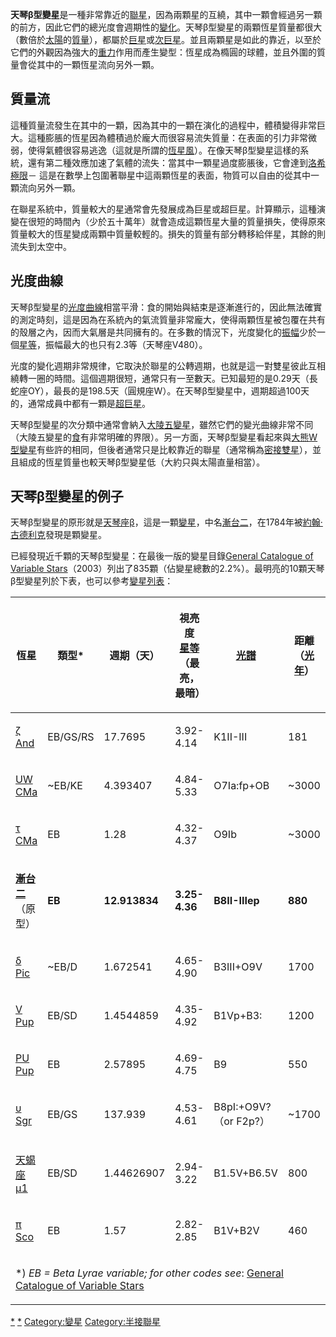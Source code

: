 '''天琴β型變星'''是一種非常靠近的[[聯星|聯星]]，因為兩顆星的互繞，其中一顆會經過另一顆的前方，因此它們的總光度會週期性的[[變星|變化]]。天琴β型變星的兩顆恆星質量都很大（數倍於[[太陽|太陽]]的[[質量|質量]]），都屬於[[巨星|巨星]]或[[次巨星|次巨星]]。並且兩顆星是如此的靠近，以至於它們的外觀因為強大的[[萬有引力|重力]]作用而產生變型：恆星成為橢圓的球體，並且外圍的質量會從其中的一顆恆星流向另外一顆。

== 質量流 ==
這種質量流發生在其中的一顆，因為其中的一顆在演化的過程中，體積變得非常巨大。這種膨脹的恆星因為體積過於龐大而很容易流失質量：在表面的引力非常微弱，使得氣體很容易逃逸（這就是所謂的[[恆星風|恆星風]]）。在像天琴β型變星這樣的系統，還有第二種效應加速了氣體的流失：當其中一顆星過度膨脹後，它會達到[[洛希極限|洛希極限]]－ 這是在數學上包圍著聯星中這兩顆恆星的表面，物質可以自由的從其中一顆流向另外一顆。

在聯星系統中，質量較大的星通常會先發展成為巨星或超巨星。計算顯示，這種演變在很短的時間內（少於五十萬年）就會造成這顆恆星大量的質量損失，使得原來質量較大的恆星變成兩顆中質量較輕的。損失的質量有部分轉移給伴星，其餘的則流失到太空中。

== 光度曲線 ==
天琴β型變星的[[光度曲線|光度曲線]]相當平滑：食的開始與結束是逐漸進行的，因此無法確實的測定時刻，這是因為在系統內的氣流質量非常龐大，使得兩顆恆星被包覆在共有的殼層之內，因而大氣層是共同擁有的。在多數的情況下，光度變化的[[振幅|振幅]]少於一個[[視星等|星等]]，振幅最大的也只有2.3等（天琴座V480）。

光度的變化週期非常規律，它取決於聯星的公轉週期，也就是這一對雙星彼此互相繞轉一圈的時間。這個週期很短，通常只有一至數天。已知最短的是0.29天（長蛇座OY），最長的是198.5天（圓規座W）。在天琴β型變星中，週期超過100天的，通常成員中都有一顆是[[超巨星|超巨星]]。

天琴β型變星的次分類中通常會納入[[大陵五變星|大陵五變星]]，雖然它們的變光曲線非常不同（大陵五變星的[[食_(天文現象)|食]]有非常明確的界限）。另一方面，天琴β型變星看起來與[[大熊W型變星|大熊W型變星]]有些許的相同，但後者通常只是比較靠近的聯星（通常稱為[[密接雙星|密接雙星]]），並且組成的恆星質量也較天琴β型變星低（大約只與太陽直量相當）。

== 天琴β型變星的例子 ==
天琴β型變星的原形就是[[天琴座β|天琴座β]]，這是一顆[[變星|變星]]，中名[[天琴座β|漸台二]]，在1784年被[[約翰·古德利克|約翰·古德利克]]發現是顆變星。

已經發現近千顆的天琴β型變星：在最後一版的變星目錄[http://www.sai.msu.su/gcvs/gcvs General Catalogue of Variable Stars]{{Wayback|url=http://www.sai.msu.su/gcvs/gcvs |date=20080921233550 }}（2003）列出了835顆（佔變星總數的2.2%）。最明亮的10顆天琴β型變星列於下表，也可以參考[[變星列表|變星列表]]：

{| class="wikitable" cellpadding="2" cellspacing="0"
|- style="background:#efefef;"
! 恆星
! 類型*
! 週期（天）
! 視亮度<br>[[視星等|星等]]<br>（最亮，最暗）
! [[恆星分類|光譜]]
! 距離<br>（[[光年|光年]]）
|-
| [[仙女座Zeta|ζ And]]
| EB/GS/RS 
| 17.7695 
| 3.92-4.14
| K1II-III
| 181
|-
| [[大犬座UW|UW CMa]]
| ~EB/KE
| 4.393407
| 4.84-5.33
| O7Ia:fp+OB
| ~3000
|-
| [[大犬座Tau|τ CMa]]
| EB
| 1.28
| 4.32-4.37
| O9Ib
| ~3000
|-
| '''[[天琴座β|漸台二]]'''<br>（原型）
| '''EB''' 
| '''12.913834'''
| '''3.25-4.36'''
| '''B8II-IIIep'''
| '''880''' 
|-
| [[繪架座δ|δ Pic]]
| ~EB/D
| 1.672541
| 4.65-4.90
| B3III+O9V
| 1700 
|-
| [[船尾座V|V Pup]]
| EB/SD
| 1.4544859
| 4.35-4.92
| B1Vp+B3:  
| 1200
|-
| [[船尾座PU|PU Pup]]
| EB
| 2.57895
| 4.69-4.75
| B9  
| 550
|-
| [[人馬座υ|υ Sgr]]
| EB/GS
| 137.939
| 4.53-4.61
| B8pI:+O9V?（or F2p?）
| ~1700
|-
| [[尾宿一|天蝎座μ1]]
| EB/SD
| 1.44626907
| 2.94-3.22
| B1.5V+B6.5V  
| 800
|-
| [[天蝎座π|π Sco]]
| EB
| 1.57
| 2.82-2.85
| B1V+B2V
| 460
|-
| colspan="6" | *) ''EB = Beta Lyrae variable; for other codes see'': [http://www.sai.msu.su/gcvs/gcvs/iii/vartype.txt General Catalogue of Variable Stars]{{Wayback|url=http://www.sai.msu.su/gcvs/gcvs/iii/vartype.txt |date=20150511163054 }}
|}

[[Category:天琴β型变星|*]]
[[Category:聯星|*]]
[[Category:變星|Category:變星]]
[[Category:半接聯星|Category:半接聯星]]